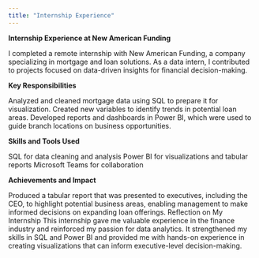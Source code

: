 ```yaml
---
title: "Internship Experience"
---
```


**Internship Experience at New American Funding**

I completed a remote internship with New American Funding, a company specializing in mortgage and loan solutions. As a data intern, I contributed to projects focused on data-driven insights for financial decision-making.

**Key Responsibilities**

Analyzed and cleaned mortgage data using SQL to prepare it for visualization.
Created new variables to identify trends in potential loan areas.
Developed reports and dashboards in Power BI, which were used to guide branch locations on business opportunities.


**Skills and Tools Used**

SQL for data cleaning and analysis
Power BI for visualizations and tabular reports
Microsoft Teams for collaboration

**Achievements and Impact**

Produced a tabular report that was presented to executives, including the CEO, to highlight potential business areas, enabling management to make informed decisions on expanding loan offerings.
Reflection on My Internship
This internship gave me valuable experience in the finance industry and reinforced my passion for data analytics. It strengthened my skills in SQL and Power BI and provided me with hands-on experience in creating visualizations that can inform executive-level decision-making.